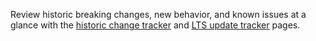 <Tip title="Review changes at a glance">

Review historic breaking changes, new behavior, and known issues at a
glance with the [historic change tracker](/vault/docs/updates/change-tracker) and
[LTS update tracker](/vault/docs/updates/lts-tracker) pages.

</Tip>